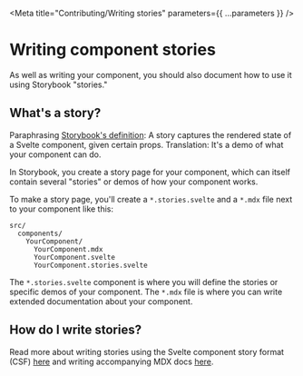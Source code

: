 
<Meta title="Contributing/Writing stories" parameters={{ ...parameters }} />

# Writing component stories

As well as writing your component, you should also document how to use it using Storybook "stories."

## What's a story?

Paraphrasing [Storybook's definition](https://storybook.js.org/docs/get-started/whats-a-story): A story captures the rendered state of a Svelte component, given certain props. Translation: It's a demo of what your component can do.

In Storybook, you create a story page for your component, which can itself contain several "stories" or demos of how your component works.

To make a story page, you'll create a `*.stories.svelte` and a `*.mdx` file next to your component like this:

```
src/
  components/
    YourComponent/
      YourComponent.mdx
      YourComponent.svelte
      YourComponent.stories.svelte
```

The `*.stories.svelte` component is where you will define the stories or specific demos of your component. The `*.mdx` file is where you can write extended documentation about your component.

## How do I write stories?

Read more about writing stories using the Svelte component story format (CSF) [here](https://github.com/storybookjs/addon-svelte-csf?tab=readme-ov-file#-usage) and writing accompanying MDX docs [here](https://storybook.js.org/docs/writing-docs/mdx).
